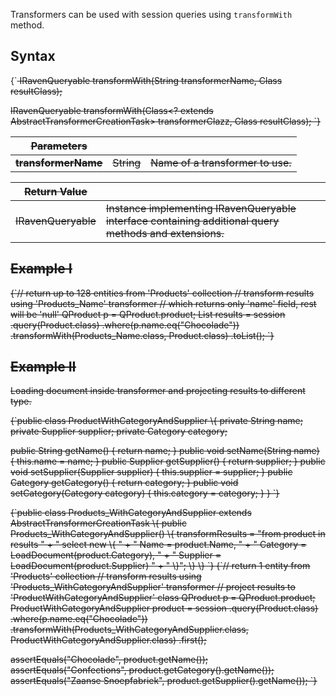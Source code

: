 
Transformers can be used with session queries using `transformWith` method.

## Syntax

<TabItem value="transformers_1" label="transformers_1">
<CodeBlock language="java">
{`<S> IRavenQueryable<S> transformWith(String transformerName, Class<S> resultClass);

<S> IRavenQueryable<S> transformWith(Class<? extends AbstractTransformerCreationTask> transformerClazz, Class<S> resultClass);
`}
</CodeBlock>
</TabItem>

| Parameters | | |
| ------------- | ------------- | ----- |
| **transformerName** | String | Name of a transformer to use. |

| Return Value | |
| ------------- | ----- |
| IRavenQueryable | Instance implementing IRavenQueryable interface containing additional query methods and extensions. |

## Example I

<TabItem value="transformers_2" label="transformers_2">
<CodeBlock language="java">
{`// return up to 128 entities from 'Products' collection
// transform results using 'Products_Name' transformer
// which returns only 'name' field, rest will be 'null'
QProduct p = QProduct.product;
List<Product> results = session
  .query(Product.class)
  .where(p.name.eq("Chocolade"))
  .transformWith(Products_Name.class, Product.class)
  .toList();
`}
</CodeBlock>
</TabItem>

## Example II

Loading document inside transformer and projecting results to different type.

<TabItem value="transformers_5" label="transformers_5">
<CodeBlock language="java">
{`public class ProductWithCategoryAndSupplier \{
  private String name;
  private Supplier supplier;
  private Category category;

  public String getName() \{
    return name;
  \}
  public void setName(String name) \{
    this.name = name;
  \}
  public Supplier getSupplier() \{
    return supplier;
  \}
  public void setSupplier(Supplier supplier) \{
    this.supplier = supplier;
  \}
  public Category getCategory() \{
    return category;
  \}
  public void setCategory(Category category) \{
    this.category = category;
  \}
\}
`}
</CodeBlock>
</TabItem>

<TabItem value="transformers_4" label="transformers_4">
<CodeBlock language="java">
{`public class Products_WithCategoryAndSupplier extends AbstractTransformerCreationTask \{
  public Products_WithCategoryAndSupplier() \{
    transformResults = "from product in results               " +
             " select new \{                                   " +
             "     Name = product.Name,                       " +
             "     Category = LoadDocument(product.Category), " +
             "     Supplier = LoadDocument(product.Supplier)  " +
             " \}";
  \}
\}
`}
</CodeBlock>
</TabItem>

<TabItem value="transformers_3" label="transformers_3">
<CodeBlock language="java">
{`// return 1 entity from 'Products' collection
// transform results using 'Products_WithCategoryAndSupplier' transformer
// project results to 'ProductWithCategoryAndSupplier' class
QProduct p = QProduct.product;
ProductWithCategoryAndSupplier product = session
  .query(Product.class)
  .where(p.name.eq("Chocolade"))
  .transformWith(Products_WithCategoryAndSupplier.class, ProductWithCategoryAndSupplier.class)
  .first();

assertEquals("Chocolade", product.getName());
assertEquals("Confections", product.getCategory().getName());
assertEquals("Zaanse Snoepfabriek", product.getSupplier().getName());
`}
</CodeBlock>
</TabItem>


